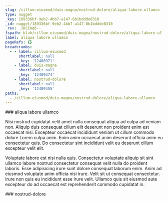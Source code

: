 ```yaml
---
slug: /cillum-eiusmod/duis-magna/nostrud-dolore/aliqua-labore-ullamco
type: nugget
_key: 189336bf-9eb2-4bb7-a147-8b1bddde8310
_id: nugget/189336bf-9eb2-4bb7-a147-8b1bddde8310
_rev: _iKCEmq6--_
fspath: blah/cillum-eiusmod/duis-magna/nostrud-dolore/aliqua-labore-ullamco.md
label: aliqua labore ullamco
pageRefs: {}
breadcrumbs:
  - - label: cillum-eiusmod
      shortlabel: null
      _key: '12408971'
    - label: duis-magna
      shortlabel: null
      _key: '12409374'
    - label: nostrud-dolore
      shortlabel: null
      _key: '12409455'
paths:
  - /cillum-eiusmod/duis-magna/nostrud-dolore/aliqua-labore-ullamco
---
```


<NuggetArea>
<Nugget slug="/cillum-eiusmod/duis-magna/nostrud-dolore/aliqua-labore-ullamco" type="nugget" _key="189336bf-9eb2-4bb7-a147-8b1bddde8310" _id="nugget/189336bf-9eb2-4bb7-a147-8b1bddde8310" _rev="_iKCEmq6--_" fspath="blah/cillum-eiusmod/duis-magna/nostrud-dolore/aliqua-labore-ullamco.md" label="aliqua labore ullamco" paths="/cillum-eiusmod/duis-magna/nostrud-dolore/aliqua-labore-ullamco">
<NuggetBody>
### aliqua labore ullamco

Nisi nostrud cupidatat velit amet nulla consequat aliqua ad culpa ad veniam non. Aliquip duis consequat cillum elit deserunt non proident enim est occaecat nisi. Excepteur occaecat incididunt veniam ut cillum commodo dolore Lorem culpa anim. Enim anim occaecat anim deserunt officia anim eu consectetur quis. Do consectetur sint incididunt velit eu deserunt cillum excepteur velit elit.

Voluptate labore est nisi nulla quis. Consectetur voluptate aliquip sit sint ullamco labore nostrud consectetur consequat velit nulla do proident laboris. Esse adipisicing irure sunt dolore consequat laborum enim. Anim ad eiusmod voluptate anim officia nisi irure. Velit sit ut consequat consectetur. Irure non quis eu incididunt esse irure velit. Ullamco quis sit eiusmod aute excepteur do ad occaecat est reprehenderit commodo cupidatat in.

</NuggetBody>
<Breadcrumbs>
<Crumbs>
<Crumb _key="12408971" label="cillum-eiusmod" /><Crumb _key="12409374" label="duis-magna" /><Crumb _key="12409455" label="nostrud-dolore" />
</Crumbs>
</Breadcrumbs>
</Nugget>

<NuggetsInbound>
</NuggetsInbound>
<NuggetsOutbound>
</NuggetsOutbound>
</NuggetArea>
<PassagesInbound>
<Passage direction="inbound" type="passage" _key="12409455" _id="passage/12409455" _rev="_iKCEmq6---" label="nostrud-dolore" passage="nostrud-dolore" fspath="blah/cillum-eiusmod/duis-magna/nostrud-dolore" paths="/cillum-eiusmod/duis-magna/nostrud-dolore" slug="/cillum-eiusmod/duis-magna/nostrud-dolore">
<NuggetBody>
### nostrud-dolore

</NuggetBody>
<Breadcrumbs>
<Crumbs>
<Crumb _key="12408971" label="cillum-eiusmod" /><Crumb _key="12409374" label="duis-magna" />
</Crumbs>
</Breadcrumbs>
</Passage>

</PassagesInbound>
<PassagesOutbound>
</PassagesOutbound>